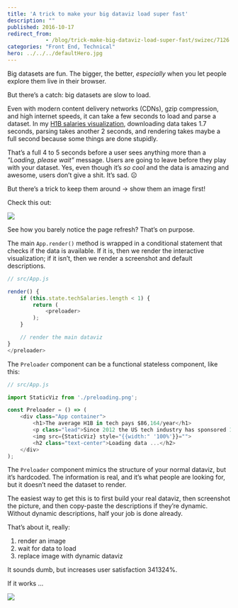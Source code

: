 ```yaml
---
title: 'A trick to make your big dataviz load super fast'
description: ""
published: 2016-10-17
redirect_from: 
            - /blog/trick-make-big-dataviz-load-super-fast/swizec/7126
categories: "Front End, Technical"
hero: ../../../defaultHero.jpg
---
```


Big datasets are fun. The bigger, the better, _especially_ when you let people explore them live in their browser.

But there’s a catch: big datasets are slow to load.

Even with modern content delivery networks (CDNs), gzip compression, and high internet speeds, it can take a few seconds to load and parse a dataset. In my [H1B salaries visualization](https://swizec.github.io/h1b-software-salaries/), downloading data takes 1.7 seconds, parsing takes another 2 seconds, and rendering takes maybe a full second because some things are done stupidly.

That’s a full 4 to 5 seconds before a user sees anything more than a _"Loading, please wait”_ message. Users are going to leave before they play with your dataset. Yes, even though it’s _so cool_ and the data is amazing and awesome, users don’t give a shit. It’s sad. ☹️

But there’s a trick to keep them around → show them an image first!

Check this out:

![](./img/my70wtC.gif)

See how you barely notice the page refresh? That’s on purpose.

The main `App.render()` method is wrapped in a conditional statement that checks if the data is available. If it is, then we render the interactive visualization; if it isn’t, then we render a screenshot and default descriptions.

```javascript
// src/App.js

render() {
    if (this.state.techSalaries.length < 1) {
        return (
            <preloader>
        );
    }

    // render the main dataviz
}
</preloader>
```

The `Preloader` component can be a functional stateless component, like this:

```javascript
// src/App.js

import StaticViz from './preloading.png';

const Preloader = () => (
    <div class="App container">
        <h1>The average H1B in tech pays $86,164/year</h1>
        <p class="lead">Since 2012 the US tech industry has sponsored 176,075 H1B work visas. Most of them paid <b>$60,660 to $111,668</b> per year (1 standard deviation). <span>The best city for an H1B is <b>Kirkland, WA</b> with an average individual salary <b>$39,465 above local household median</b>. Median household salary is a good proxy for cost of living in an area.</span></p>
        <img src={StaticViz} style="{{width:" '100%'}}="">
        <h2 class="text-center">Loading data ...</h2>
    </div>
);
```

The `Preloader` component mimics the structure of your normal dataviz, but it’s hardcoded. The information is real, and it’s what people are looking for, but it doesn’t need the dataset to render.

The easiest way to get this is to first build your real dataviz, then screenshot the picture, and then copy-paste the descriptions if they’re dynamic. Without dynamic descriptions, half your job is done already.

That’s about it, really:

1.  render an image
2.  wait for data to load
3.  replace image with dynamic dataviz

It sounds dumb, but increases user satisfaction 341324%.

If it works …

![](./img/media-jPAdK8Nfzzwt2-giphy.gif)
